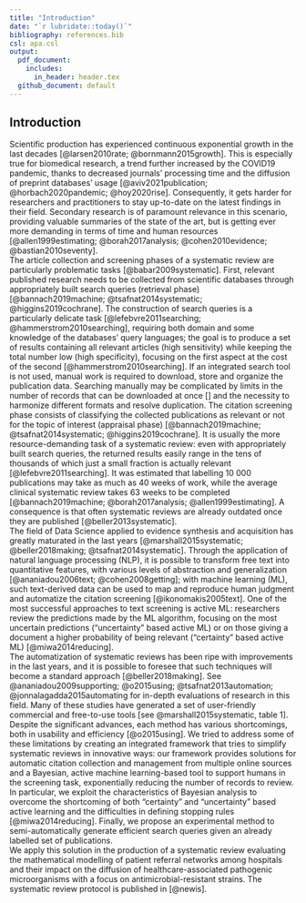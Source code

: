 ```yaml
---
title: "Introduction"
date: "`r lubridate::today()`"
bibliography: references.bib
csl: apa.csl
output:
  pdf_document:
    includes:
      in_header: header.tex
  github_document: default
---
```


## Introduction

Scientific production has experienced continuous exponential growth in the last decades [@larsen2010rate; @bornmann2015growth]. This is especially true for biomedical research, a trend further increased by the COVID19 pandemic, thanks to decreased journals' processing time and the diffusion of preprint databases' usage [@aviv2021publication; @horbach2020pandemic; @hoy2020rise]. Consequently, it gets harder for researchers and practitioners to stay up-to-date on the latest findings in their field. Secondary research is of paramount relevance in this scenario, providing valuable summaries of the state of the art, but is getting ever more demanding in terms of time and human resources [@allen1999estimating; @borah2017analysis; @cohen2010evidence; @bastian2010seventy].\
The article collection and screening phases of a systematic review are particularly problematic tasks [@babar2009systematic]. First, relevant published research needs to be collected from scientific databases through appropriately built search queries (retrieval phase) [@bannach2019machine; @tsafnat2014systematic; @higgins2019cochrane]. The construction of search queries is a particularly delicate task [@lefebvre2011searching; @hammerstrom2010searching], requiring both domain and some knowledge of the databases' query languages; the goal is to produce a set of results containing all relevant articles (high sensitivity) while keeping the total number low (high specificity), focusing on the first aspect at the cost of the second [@hammerstrom2010searching]. If an integrated search tool is not used, manual work is required to download, store and organize the publication data. Searching manually may be complicated by limits in the number of records that can be downloaded at once [] and the necessity to harmonize different formats and resolve duplication. The citation screening phase consists of classifying the collected publications as relevant or not for the topic of interest (appraisal phase) [@bannach2019machine; @tsafnat2014systematic; @higgins2019cochrane]. It is usually the more resource-demanding task of a systematic review: even with appropriately built search queries, the returned results easily range in the tens of thousands of which just a small fraction is actually relevant [@lefebvre2011searching]. It was estimated that labelling 10 000 publications may take as much as 40 weeks of work, while the average clinical systematic review takes 63 weeks to be completed [@bannach2019machine; @borah2017analysis; @allen1999estimating]. A consequence is that often systematic reviews are already outdated once they are published [@beller2013systematic].\
The field of Data Science applied to evidence synthesis and acquisition has greatly maturated in the last years [@marshall2015systematic; @beller2018making; @tsafnat2014systematic]. Through the application of natural language processing (NLP), it is possible to transform free text into quantitative features, with various levels of abstraction and generalization [@ananiadou2006text; @cohen2008getting]; with machine learning (ML), such text-derived data can be used to map and reproduce human judgment and automatize the citation screening [@ikonomakis2005text]. One of the most successful approaches to text screening is active ML: researchers review the predictions made by the ML algorithm, focusing on the most uncertain predictions ("uncertainty" based active ML)  or on those giving a document a higher probability of being relevant ("certainty" based active ML) [@miwa2014reducing].\
The automatization of systematic reviews has been ripe with improvements in the last years, and it is possible to foresee that such techniques will become a standard approach [@beller2018making]. See @ananiadou2009supporting; @o2015using; @tsafnat2013automation; @jonnalagadda2015automating for in-depth evaluations of research in this field. Many of these studies have generated a set of user-friendly commercial and free-to-use tools [see @marshall2015systematic, table 1].
Despite the significant advances, each method has various shortcomings, both in usability and efficiency [@o2015using].
We tried to address some of these limitations by creating an integrated framework that tries to simplify systematic reviews in innovative ways: our framework provides solutions for automatic citation collection and management from multiple online sources and a Bayesian, active machine learning-based tool to support humans in the screening task, exponentially reducing the number of records to review. In particular, we exploit the characteristics of Bayesian analysis to overcome the shortcoming of both "certainty" and "uncertainty" based active learning and the difficulties in defining stopping rules [@miwa2014reducing].
Finally, we propose an experimental method to semi-automatically generate efficient search queries given an already labelled set of publications.\
We apply this solution in the production of a systematic review evaluating the mathematical modelling of patient referral networks among hospitals and their impact on the diffusion of healthcare-associated pathogenic microorganisms with a focus on antimicrobial-resistant strains. The systematic review protocol is published in [@newis].

